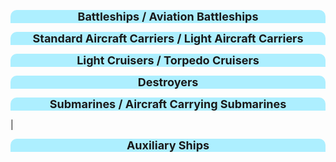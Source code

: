 <div style="width:100%;background:#ADEFFF;border-top-right-radius:10px;border-top-left-radius:10px;text-align:center"><font size="4">'''Battleships / Aviation Battleships'''</font></div>
{{{!}} style="radius:10px;cellpadding:10px;width:100%;" align="center" height="35px"
! align="center" style="cellpadding:10px;"{{!}} <font size="2">'''(F)BB''' </font>
! align="center" style="cellpadding:10px;"{{!}} <font size="2">'''Name''' </font>
! align="center" style="cellpadding:10px;"{{!}} <font size="2">'''Level''' </font>
! rowspan="10" style="background:gray;"{{!}} 
! align="center" style="cellpadding:10px;"{{!}} <font size="2">'''BBV''' </font>
! align="center" style="cellpadding:10px;"{{!}} <font size="2">'''Name''' </font>
! align="center" style="cellpadding:10px;"{{!}} <font size="2">'''Level''' </font>
{{!}}-
{{!}} align="center" height="35px"{{!}} [[File:Bismarck_drei_card.jpg{{!}}135px]]
{{!}} align="center" height="35px"{{!}} <font size="2"> Bismarck Drei </font>
{{!}} align="center" height="35px"{{!}} <font size="2"> 153</font>
{{!}} align="center" height="35px"{{!}} [[File:Kongou_kai2_card.jpg{{!}}135px]]
{{!}} align="center" height="35px"{{!}} <font size="2"> Kongou Kai-2 </font>
{{!}} align="center" height="35px"{{!}} <font size="2"> 97</font>
{{!}}-
{{!}} align="center" height="35px"{{!}} [[File:Hiei_kai2_card.jpg{{!}}135px]]
{{!}} align="center" height="35px"{{!}} <font size="2"> Hiei Kai-2 </font>
{{!}} align="center" height="35px"{{!}} <font size="2"> 89</font>
{{!}} align="center" height="35px"{{!}} [[File:Haruna_kai2_card.jpg{{!}}135px]]
{{!}} align="center" height="35px"{{!}} <font size="2"> Haruna Kai-2 </font>
{{!}} align="center" height="35px"{{!}} <font size="2"> 96</font>
{{!}}-
{{!}} align="center" height="35px"{{!}} [[File:Mutsu_kai_card.jpg{{!}}135px]]
{{!}} align="center" height="35px"{{!}} <font size="2"> Mutsu Kai </font>
{{!}} align="center" height="35px"{{!}} <font size="2"> 73</font>
{{!}} align="center" height="35px"{{!}} [[File:Nagato_kai_card.jpg{{!}}135px]]
{{!}} align="center" height="35px"{{!}} <font size="2"> Nagato Kai </font>
{{!}} align="center" height="35px"{{!}} <font size="2"> 99</font>
{{!}}-
{{!}} align="center" height="35px"{{!}} [[File:Yamashiro_kai2_card.png{{!}}135px]]
{{!}} align="center" height="35px"{{!}} <font size="2"> Yamashiro Kai-2 </font>
{{!}} align="center" height="35px"{{!}} <font size="2"> 96</font>
{{!}} align="center" height="35px"{{!}} [[File:Fusou_kai2_card.png{{!}}135px]]
{{!}} align="center" height="35px"{{!}} <font size="2"> Fusou Kai-2 </font>
{{!}} align="center" height="35px"{{!}} <font size="2"> 87</font>
{{!}}-
{{!}} align="center" height="35px"{{!}} [[File:Kirishima_kai2_card.jpg{{!}}135px]]
{{!}} align="center" height="35px"{{!}} <font size="2"> Kirishima Kai-2 </font>
{{!}} align="center" height="35px"{{!}} <font size="2"> 79</font>
{{!}} align="center" height="35px"{{!}} [[File:Ise_kai_card.jpg{{!}}135px]]
{{!}} align="center" height="35px"{{!}} <font size="2"> Ise Kai </font>
{{!}} align="center" height="35px"{{!}} <font size="2"> 91</font> 
{{!}}-
{{!}} align="center" height="35px"{{!}} [[File:Italia_card.jpg{{!}}135px]]
{{!}} align="center" height="35px"{{!}} <font size="2"> Italia  </font>
{{!}} align="center" height="35px"{{!}} <font size="2"> 67</font>
{{!}} align="center" height="35px"{{!}} [[File:Yamato_kai_card.jpg{{!}}135px]]
{{!}} align="center" height="35px"{{!}} <font size="2"> Yamato kai </font>
{{!}} align="center" height="35px"{{!}} <font size="2"> 96</font>
{{!}}}
<div style="width:100%;background:#ADEFFF;border-top-right-radius:10px;border-top-left-radius:10px;text-align:center"><font size="4">'''Standard Aircraft Carriers / Light Aircraft Carriers'''</font></div>
{{{!}} style="radius:10px;cellpadding:10px;width:100%;" align="center" height="35px"
! align="center" style="cellpadding:10px;"{{!}} <font size="2">'''CV''' </font>
! align="center" style="cellpadding:10px;"{{!}} <font size="2">'''Name''' </font>
! align="center" style="cellpadding:10px;"{{!}} <font size="2">'''Level''' </font>
! rowspan="10" style="background:gray;"{{!}} 
! align="center" style="cellpadding:10px;"{{!}} <font size="2">'''CVL''' </font>
! align="center" style="cellpadding:10px;"{{!}} <font size="2">'''Name''' </font>
! align="center" style="cellpadding:10px;"{{!}} <font size="2">'''Level''' </font>
{{!}}-
{{!}} align="center" height="35px"{{!}} [[File:Akagi_Kai_Card.jpg{{!}}135px]]
{{!}} align="center" height="35px"{{!}} <font size="2"> Akagi Kai </font>
{{!}} align="center" height="35px"{{!}} 99
{{!}} align="center" height="35px"{{!}} [[File:Kaga_kai_card.jpg{{!}}135px]]
{{!}} align="center" height="35px"{{!}} <font size="2"> Kaga Kai</font>
{{!}} align="center" height="35px"{{!}} 99
{{!}}-
{{!}} align="center" height="35px"{{!}} [[File:Souryuu_kai2_card.jpg{{!}}135px]]
{{!}} align="center" height="35px"{{!}} <font size="2"> Souryuu Kai-2 </font>
{{!}} align="center" height="35px"{{!}} 98
{{!}} align="center" height="35px"{{!}} [[File:Hiryuu_kai2_card.jpg{{!}}135px]]
{{!}} align="center" height="35px"{{!}} <font size="2"> Hiryuu Kai-2</font>
{{!}} align="center" height="35px"{{!}} 98
{{!}}-
{{!}} align="center" height="35px"{{!}} [[File:Shoukaku_kai_card.jpg{{!}}135px]]
{{!}} align="center" height="35px"{{!}} <font size="2"> Shoukaku Kai </font>ni A
{{!}} align="center" height="35px"{{!}} 95
{{!}} align="center" height="35px"{{!}} [[File:Zuikaku_kai_card.jpg{{!}}135px]]
{{!}} align="center" height="35px"{{!}} <font size="2"> Zuikaku Kai</font> ni
{{!}} align="center" height="35px"{{!}} 98
{{!}}-
{{!}} align="center" height="35px"{{!}} [[File:Katsuragi_kai_card.jpg{{!}}135px]]
{{!}} align="center" height="35px"{{!}} <font size="2"> Katsuragi kai</font>
{{!}} align="center" height="35px"{{!}} 99
{{!}} align="center" height="35px"{{!}} [[File:Unryuu_kai_card.jpg{{!}}135px]]
{{!}} align="center" height="35px"{{!}} <font size="2"> Unryuu kai</font>
{{!}} align="center" height="35px"{{!}} 99
{{!}}-
{{!}} align="center" height="35px"{{!}} [[File:Hiyou_kai_card.jpg{{!}}135px]]
{{!}} align="center" height="35px"{{!}} <font size="2"> Hiyou Kai </font>
{{!}} align="center" height="35px"{{!}} 98
{{!}} align="center" height="35px"{{!}} [[File:Junyou_kai2_card.jpg{{!}}135px]]
{{!}} align="center" height="35px"{{!}} <font size="2"> Jun'you Kai-2 </font>
{{!}} align="center" height="35px"{{!}} 95
{{!}}-
{{!}} align="center" height="35px"{{!}} [[File:Chiyoda_carrier_kai2_card.jpg{{!}}135px]]
{{!}} align="center" height="35px"{{!}} <font size="2"> Chiyoda CV Kai-2 </font>
{{!}} align="center" height="35px"{{!}} 97
{{!}} align="center" height="35px"{{!}} [[File:Ryuujou_kai2_card.jpg{{!}}135px]]
{{!}} align="center" height="35px"{{!}} <font size="2"> Ryuujou Kai-2</font>
{{!}} align="center" height="35px"{{!}} 88
{{!}}-
{{!}} align="center" height="35px"{{!}} [[File:Zuihou Card.png{{!}}135px]]
{{!}} align="center" height="35px"{{!}} <font size="2"> Zuihou </font>
{{!}} align="center" height="35px"{{!}} <font size="2"> 55</font>
{{!}} align="center" height="35px"{{!}} [[File:Graf-Zeppelin.jpg{{!}}135px]]
{{!}} align="center" height="35px"{{!}} <font size="2"> Graf Zeppelin kai</font>
{{!}} align="center" height="35px"{{!}} 120
{{!}}-
|}
<div style="width:100%;background:#ADEFFF;border-top-right-radius:10px;border-top-left-radius:10px;text-align:center"><font size="4">'''Heavy Cruisers / Aviation Cruisers'''</font></div>
{{{!}} style="radius:10px;cellpadding:10px;width:100%;" align="center" height="35px"
! align="center" style="cellpadding:10px;"{{!}} <font size="2">'''CA''' </font>
! align="center" style="cellpadding:10px;"{{!}} <font size="2">'''Name''' </font>
! align="center" style="cellpadding:10px;"{{!}} <font size="2">'''Level''' </font>
! rowspan="14" style="background:gray;"{{!}} 
! align="center" style="cellpadding:10px;"{{!}} <font size="2">'''CAV''' </font>
! align="center" style="cellpadding:10px;"{{!}} <font size="2">'''Name''' </font>
! align="center" style="cellpadding:10px;"{{!}} <font size="2">'''Level''' </font>
{{!}}-
{{!}} align="center" height="35px"{{!}} [[File:Maya_kai2_card.png{{!}}135px]]
{{!}} align="center" height="35px"{{!}} <font size="2"> Maya Kai-2 </font>
{{!}} align="center" height="35px"{{!}} <font size="2"> 94 </font>
{{!}} align="center" height="35px"{{!}} [[File:Haguro_kai2_card.jpg{{!}}135px]]
{{!}} align="center" height="35px"{{!}} <font size="2"> Haguro Kai-2 </font>
{{!}} align="center" height="35px"{{!}} <font size="2"> 90</font>
{{!}}-
{{!}} align="center" height="35px"{{!}} [[File:Ashigara_kai2_card.png{{!}}135px]]
{{!}} align="center" height="35px"{{!}} <font size="2"> Ashigara Kai-2 </font>
{{!}} align="center" height="35px"{{!}} <font size="2"> 86</font>
{{!}} align="center" height="35px"{{!}} [[File:Nachi_kai2_card.png{{!}}135px]]
{{!}} align="center" height="35px"{{!}} <font size="2"> Nachi Kai-2 </font>
{{!}} align="center" height="35px"{{!}} <font size="2"> 82</font>
{{!}}-
{{!}} align="center" height="35px"{{!}} [[File:Choukai_kai2_card.jpg{{!}}135px]]
{{!}} align="center" height="35px"{{!}} <font size="2"> Choukai Kai-2 </font>
{{!}} align="center" height="35px"{{!}} <font size="2"> 70</font>
{{!}} align="center" height="35px"{{!}} [[File:Kako_kai2_card.png{{!}}135px]]
{{!}} align="center" height="35px"{{!}} <font size="2"> Kako Kai-2 </font>
{{!}} align="center" height="35px"{{!}} <font size="2"> 67</font>
{{!}}-
{{!}} align="center" height="35px"{{!}} [[File:Mogami_kai_card.jpg{{!}}135px]]
{{!}} align="center" height="35px"{{!}} <font size="2"> Mogami Kai </font>
{{!}} align="center" height="35px"{{!}} <font size="2"> 72</font>
{{!}} align="center" height="35px"{{!}} [[File:Mikuma_kai_card.jpg{{!}}135px]]
{{!}} align="center" height="35px"{{!}} <font size="2"> Mikuma Kai </font>
{{!}} align="center" height="35px"{{!}} <font size="2"> 60</font>
{{!}}-
{{!}} align="center" height="35px"{{!}} [[File:Tone_kai_card.jpg{{!}}135px]]
{{!}} align="center" height="35px"{{!}} <font size="2"> Tone Kai </font>
{{!}} align="center" height="35px"{{!}} <font size="2"> 64</font>
{{!}} align="center" height="35px"{{!}} [[File:Aoba_kai_card.png{{!}}135px]]
{{!}} align="center" height="35px"{{!}} <font size="2"> Aoba Kai </font>
{{!}} align="center" height="35px"{{!}} <font size="2"> 62</font>
{{!}}-
{{!}} align="center" height="35px"{{!}} [[File:Myoukou_kai2_card.jpg{{!}}135px]]
{{!}} align="center" height="35px"{{!}} <font size="2"> Myoukou Kai-2 </font>
{{!}} align="center" height="35px"{{!}} <font size="2"> 70</font>
{{!}} align="center" height="35px"{{!}} [[File:Furutaka_kai_card.png{{!}}135px]]
{{!}} align="center" height="35px"{{!}} <font size="2"> Furutaka Kai </font>
{{!}} align="center" height="35px"{{!}} <font size="2"> 38</font>
{{!}}}
<div style="width:100%;background:#ADEFFF;border-top-right-radius:10px;border-top-left-radius:10px;text-align:center"><font size="4">'''Light Cruisers / Torpedo Cruisers'''</font></div>
{{{!}} style="radius:10px;cellpadding:10px;width:100%;" align="center" height="35px"
! align="center" style="cellpadding:10px;"{{!}} <font size="2">'''CL''' </font>
! align="center" style="cellpadding:10px;"{{!}} <font size="2">'''Name''' </font>
! align="center" style="cellpadding:10px;"{{!}} <font size="2">'''Level''' </font>
! rowspan="18" style="background:gray;"{{!}} 
! align="center" style="cellpadding:10px;"{{!}} <font size="2">'''CLT''' </font>
! align="center" style="cellpadding:10px;"{{!}} <font size="2">'''Name''' </font>
! align="center" style="cellpadding:10px;"{{!}} <font size="2">'''Level''' </font>
{{!}}-
{{!}} align="center" height="35px"{{!}} [[File:Sendai_kai2_card.jpg{{!}}135px]]
{{!}} align="center" height="35px"{{!}} <font size="2"> Sendai Kai-2 </font>
{{!}} align="center" height="35px"{{!}} <font size="2"> 82</font>
{{!}} align="center" height="35px"{{!}} [[File:Kitakami_kai2_card.jpg{{!}}135px]]
{{!}} align="center" height="35px"{{!}} <font size="2"> Kitakami Kai-2 </font>
{{!}} align="center" height="35px"{{!}} <font size="2"> 99</font>
{{!}}-
{{!}} align="center" height="35px"{{!}} [[File:Naka_kai2_card.jpg{{!}}135px]]
{{!}} align="center" height="35px"{{!}} <font size="2"> Naka Kai-2 </font>
{{!}} align="center" height="35px"{{!}} <font size="2"> 66</font>
{{!}} align="center" height="35px"{{!}} [[File:Ooi_kai2_card.jpg{{!}}135px]]
{{!}} align="center" height="35px"{{!}} <font size="2"> Ooi Kai-2 </font>
{{!}} align="center" height="35px"{{!}} <font size="2"> 93</font>
{{!}}-
{{!}} align="center" height="35px"{{!}} [[File:Kiso_kai2_card.jpg{{!}}135px]]
{{!}} align="center" height="35px"{{!}} <font size="2"> Kiso Kai-2 </font>
{{!}} align="center" height="35px"{{!}} <font size="2"> 71</font>
{{!}} align="center" height="35px"{{!}} [[File:Kuma_kai_card.png{{!}}135px]]
{{!}} align="center" height="35px"{{!}} <font size="2"> Kuma Kai </font>
{{!}} align="center" height="35px"{{!}} <font size="2"> 86</font>
{{!}}-
{{!}} align="center" height="35px"{{!}} [[File:Abukuma_Kai2_Card.png{{!}}135px]]
{{!}} align="center" height="35px"{{!}} <font size="2"> Abukuma Kai2 </font>
{{!}} align="center" height="35px"{{!}} <font size="2"> 84</font>
{{!}} align="center" height="35px"{{!}} [[File:Jintsuu_kai2_card.jpg{{!}}135px]]
{{!}} align="center" height="35px"{{!}} <font size="2"> Jinstuu Kai-2 </font>
{{!}} align="center" height="35px"{{!}} <font size="2"> 74</font>
{{!}}-
{{!}} align="center" height="35px"{{!}} [[File:Tatsuta_kai_card.png{{!}}135px]]
{{!}} align="center" height="35px"{{!}} <font size="2"> Tatsuta Kai </font>
{{!}} align="center" height="35px"{{!}} <font size="2"> 77 </font>
{{!}} align="center" height="35px"{{!}} [[File:Yahagi_kai_card.jpg{{!}}135px]]
{{!}} align="center" height="35px"{{!}} <font size="2"> Yahagi kai</font>
{{!}} align="center" height="35px"{{!}} <font size="2"> 61</font>
{{!}}-
{{!}} align="center" height="35px"{{!}} [[File:Yuubari_kai_card.jpg{{!}}135px]]
{{!}} align="center" height="35px"{{!}} <font size="2"> Yuubari kai</font>
{{!}} align="center" height="35px"{{!}} <font size="2"> 48</font>
{{!}}}
<div style="width:100%;background:#ADEFFF;border-top-right-radius:10px;border-top-left-radius:10px;text-align:center"><font size="4">'''Destroyers'''</font></div>
{{{!}} style="radius:10px;cellpadding:10px;width:100%;" align="center" height="35px"
! align="center" style="cellpadding:10px;"{{!}} <font size="2">'''DD''' </font>
! align="center" style="cellpadding:10px;"{{!}} <font size="2">'''Name''' </font>
! align="center" style="cellpadding:10px;"{{!}} <font size="2">'''Level''' </font>
! rowspan="25" style="background:gray;"{{!}} 
! align="center" style="cellpadding:10px;"{{!}} <font size="2">'''DD''' </font>
! align="center" style="cellpadding:10px;"{{!}} <font size="2">'''Name''' </font>
! align="center" style="cellpadding:10px;"{{!}} <font size="2">'''Level''' </font>
{{!}}-
{{!}} align="center" height="35px"{{!}} [[File:Yuudachi_kai2_card.jpg{{!}}135px]]
{{!}} align="center" height="35px"{{!}} <font size="2"> Yuudachi Kai-2</font>
{{!}} align="center" height="35px"{{!}} <font size="2"> 93</font>
{{!}} align="center" height="35px"{{!}} [[File:Верный_card.png{{!}}135px]]
{{!}} align="center" height="35px"{{!}} <font size="2"> Верный</font>
{{!}} align="center" height="35px"{{!}} <font size="2"> 89</font>
{{!}}-
{{!}} align="center" height="35px"{{!}} [[File:Shimakaze_kai_card.png{{!}}135px]]
{{!}} align="center" height="35px"{{!}} <font size="2"> Shimakaze </font>
{{!}} align="center" height="35px"{{!}} <font size="2"> 85</font>
{{!}} align="center" height="35px"{{!}} [[File:Shigure_kai2_card.jpg{{!}}135px]]
{{!}} align="center" height="35px"{{!}} <font size="2"> Shigure Kai-2 </font>
{{!}} align="center" height="35px"{{!}} <font size="2"> 78</font>
{{!}}-
{{!}} align="center" height="35px"{{!}} [[File:Fubuki_kai2_card.png{{!}}135px]]
{{!}} align="center" height="35px"{{!}} <font size="2"> Fubuki Kai-2 </font>
{{!}} align="center" height="35px"{{!}} <font size="2"> 76</font>
{{!}} align="center" height="35px"{{!}} [[File:Amatsukaze_kai_card.jpg{{!}}135px]]
{{!}} align="center" height="35px"{{!}} <font size="2"> Amatsukaze Kai</font>
{{!}} align="center" height="35px"{{!}} <font size="2"> 74</font>
{{!}}-
{{!}} align="center" height="35px"{{!}} [[File:Akatsuki_kai2_card.jpg{{!}}135px]]
{{!}} align="center" height="35px"{{!}} <font size="2"> Akatsuki Kai-2 </font>
{{!}} align="center" height="35px"{{!}} <font size="2"> 70</font>
{{!}} align="center" height="35px"{{!}} [[File:Shiranui_kai_card.jpg{{!}}135px]]
{{!}} align="center" height="35px"{{!}} <font size="2"> Shiranui Kai</font>
{{!}} align="center" height="35px"{{!}} <font size="2"> 62</font>
{{!}}-
{{!}} align="center" height="35px"{{!}} [[File:Teruzuki_kai_card.jpg{{!}}135px]]
{{!}} align="center" height="35px"{{!}} <font size="2"> Teruzuki Kai </font>
{{!}} align="center" height="35px"{{!}} <font size="2"> 80</font>
{{!}} align="center" height="35px"{{!}} [[File:Inazuma_kai_card.jpg{{!}}135px]]
{{!}} align="center" height="35px"{{!}} <font size="2"> Inazuma Kai </font>
{{!}} align="center" height="35px"{{!}} <font size="2"> 64</font>
{{!}}-
{{!}} align="center" height="35px"{{!}} [[File:Yuugumo_kai_card.jpg{{!}}135px]]
{{!}} align="center" height="35px"{{!}} <font size="2"> Yuugumo Kai</font>
{{!}} align="center" height="35px"{{!}} <font size="2"> 55</font>
{{!}} align="center" height="35px"{{!}} [[File:Ikazuchi_kai_card.jpg{{!}}135px]]
{{!}} align="center" height="35px"{{!}} <font size="2"> Ikazuchi_Kai</font>
{{!}} align="center" height="35px"{{!}} <font size="2"> 57</font>
{{!}}-
{{!}} align="center" height="35px"{{!}} [[File:Takanami_kai_card.jpg{{!}}135px]]
{{!}} align="center" height="35px"{{!}} <font size="2"> Takanami Kai </font>
{{!}} align="center" height="35px"{{!}} <font size="2"> 44</font>
{{!}} align="center" height="35px"{{!}} [[File:Akigumo_kai_card.jpg{{!}}135px]]
{{!}} align="center" height="35px"{{!}} <font size="2"> Akigumo Kai </font>
{{!}} align="center" height="35px"{{!}} <font size="2"> 47</font>
{{!}}-
{{!}} align="center" height="35px"{{!}} [[File:Naganami_kai_card.jpg{{!}}135px]]
{{!}} align="center" height="35px"{{!}} <font size="2"> Naganami Kai </font>
{{!}} align="center" height="35px"{{!}} <font size="2"> 43</font>
{{!}} align="center" height="35px"{{!}} [[File:Kiyoshimo_card.png{{!}}135px]]
{{!}} align="center" height="35px"{{!}} <font size="2"> Kiyoshimo kai</font>
{{!}} align="center" height="35px"{{!}} <font size="2"> 37</font>
{{!}}-
{{!}} align="center" height="35px"{{!}} [[File:Z1_card.jpg{{!}}135px]]
{{!}} align="center" height="35px"{{!}} <font size="2"> Z1 </font>
{{!}} align="center" height="35px"{{!}} <font size="2"> 26</font>
{{!}} align="center" height="35px"{{!}} [[File:Yukikaze_kai_card.jpg{{!}}135px]]
{{!}} align="center" height="35px"{{!}} <font size="2"> Yukikaze Kai </font>
{{!}} align="center" height="35px"{{!}} <font size="2"> 45</font>
{{!}}-
{{!}} align="center" height="35px"{{!}} [[File:Harusame_card.png{{!}}135px]]
{{!}} align="center" height="35px"{{!}} <font size="2"> Harusame kai</font>
{{!}} align="center" height="35px"{{!}} <font size="2"> 38</font>
{{!}} align="center" height="35px"{{!}} [[File:Kazagumo_card.jpg{{!}}135px]]
{{!}} align="center" height="35px"{{!}} <font size="2"> Kazagumo kai</font>
{{!}} align="center" height="35px"{{!}} <font size="2"> 37</font>
{{!}}-
{{!}} align="center" height="35px"{{!}} [[File:Hayashimo_card.png{{!}}135px]]
{{!}} align="center" height="35px"{{!}} <font size="2"> Hayashimo kai</font>
{{!}} align="center" height="35px"{{!}} <font size="2"> 40</font>
{{!}}-
|{{!
{{!
{{!}}}
<div style="width:100%;background:#ADEFFF;border-top-right-radius:10px;border-top-left-radius:10px;text-align:center"><font size="4">'''Submarines / Aircraft Carrying Submarines'''</font></div>
{{{!}} style="radius:10px;cellpadding:10px;width:100%;" align="center" height="35px"
! align="center" style="cellpadding:10px;"{{!}} <font size="2">'''SS(V)''' </font>
! align="center" style="cellpadding:10px;"{{!}} <font size="2">'''Name''' </font>
! align="center" style="cellpadding:10px;"{{!}} <font size="2">'''Level''' </font>
! rowspan="8" style="background:gray;"{{!}} 
! align="center" style="cellpadding:10px;"{{!}} <font size="2">'''SS(V)''' </font>
! align="center" style="cellpadding:10px;"{{!}} <font size="2">'''Name''' </font>
! align="center" style="cellpadding:10px;"{{!}} <font size="2">'''Level''' </font>
{{!}}-
{{!}} align="center" height="35px"{{!}} [[File:Ro-500_card.png{{!}}135px]]
{{!}} align="center" height="35px"{{!}} <font size="2"> Ro-500 </font>
{{!}} align="center" height="35px"{{!}} <font size="2"> 98</font>
{{!}} align="center" height="35px"{{!}} [[File:I-58_card.jpg{{!}}135px]]
{{!}} align="center" height="35px"{{!}} <font size="2"> I-58 </font>
{{!}} align="center" height="35px"{{!}} <font size="2"> 97</font>
{{!}}-
{{!}} align="center" height="35px"{{!}} [[File:I-168_card.jpg{{!}}135px]]
{{!}} align="center" height="35px"{{!}} <font size="2"> I-168 </font>
{{!}} align="center" height="35px"{{!}} <font size="2"> 88</font>
{{!}} align="center" height="35px"{{!}} [[File:I-19_card.jpg{{!}}135px]]
{{!}} align="center" height="35px"{{!}} <font size="2"> I-19 </font>
{{!}} align="center" height="35px"{{!}} <font size="2"> 94</font>
{{!}}-
{{!}} align="center" height="35px"{{!}} [[File:I-8_card.png{{!}}135px]]
{{!}} align="center" height="35px"{{!}} <font size="2"> I-8 </font>
{{!}} align="center" height="35px"{{!}} <font size="2"> 77</font>
{{!}} align="center" height="35px"{{!}} [[File:I-401_card.png{{!}}135px]]
{{!}} align="center" height="35px"{{!}} <font size="2"> I-401 </font>
{{!}} align="center" height="35px"{{!}} <font size="2"> 76</font>
{{!}}-
{{!}} align="center" height="35px"{{!}} [[File:Maruyu_card.png{{!}}135px]]
{{!}} align="center" height="35px"{{!}} <font size="2"> Maruyu </font>
{{!}} align="center" height="35px"{{!}} <font size="2"> 22</font>
{{!}}}

|<div style="width:100%;background:#ADEFFF;border-top-right-radius:10px;border-top-left-radius:10px;text-align:center"><font size="4">'''Auxiliary Ships'''</font></div>
{{{!}} style="radius:10px;cellpadding:10px;width:100%;" align="center" height="35px"
! align="center" style="cellpadding:10px;"{{!}} <font size="2">'''Misc.''' </font>
! align="center" style="cellpadding:10px;"{{!}} <font size="2">'''Name''' </font>
! align="center" style="cellpadding:10px;"{{!}} <font size="2">'''Level''' </font>
! rowspan="5" style="background:gray;"{{!}} 
! align="center" style="cellpadding:10px;"{{!}} <font size="2">'''Misc.''' </font>
! align="center" style="cellpadding:10px;"{{!}} <font size="2">'''Name''' </font>
! align="center" style="cellpadding:10px;"{{!}} <font size="2">'''Level''' </font>
{{!}}-
{{!}} align="center" height="35px"{{!}} [[File:Taigei_card.png{{!}}135px]]
{{!}} align="center" height="35px"{{!}} <font size="2"> Taigei </font>
{{!}} align="center" height="35px"{{!}} <font size="2"> 38</font>
{{!}} align="center" height="35px"{{!}} [[File:Akashi_kai_card.jpg{{!}}135px]]
{{!}} align="center" height="35px"{{!}} <font size="2"> Akashi Kai</font>
{{!}} align="center" height="35px"{{!}} <font size="2"> 56</font>
{{!}}-
{{!}} align="center" height="35px"{{!}} [[File:Akitsushima_kai_card.jpg{{!}}135px]]
{{!}} align="center" height="35px"{{!}} <font size="2"> Akitsushima kai</font>
{{!}} align="center" height="35px"{{!}} <font size="2"> 63</font>
{{!}} align="center" height="35px"{{!}} [[File:Hayasui_kai_card.jpg{{!}}135px]]
{{!}} align="center" height="35px"{{!}} <font size="2"> Hayasui kai</font>
{{!}} align="center" height="35px"{{!}} <font size="2"> 54</font>
{{!}}-
{{!}} align="center" height="35px"{{!}} [[File:Mizuho_card.jpg{{!}}135px]]
{{!}} align="center" height="35px"{{!}} <font size="2"> Mizuho kai</font>
{{!}} align="center" height="35px"{{!}} <font size="2"> 49</font>
{{!}}}